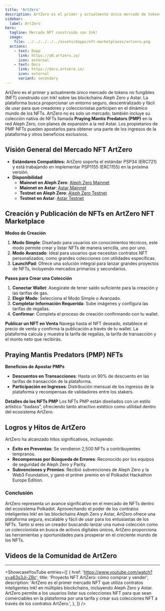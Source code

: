 ```yaml
---
title: 'ArtZero'
description: ArtZero es el primer y actualmente único mercado de tokens no fungibles (NFT) construido con Ink! sobre las blockchains Aleph Zero y Astar.
sidebar:
  label: ArtZero
hero:
  tagline: Mercado NFT construido con Ink!
  image: 
    file: ../../../../../assets/dapps/nft-marketplaces/artzero.png
  actions:
    - text: Dapp
      link: https://a0.artzero.io/
      icon: external
    - text: Docs
      link: https://docs.artzero.io/
      icon: external
      variant: secondary
---
```



ArtZero es el primer y actualmente único mercado de tokens no fungibles (NFT) construido con Ink! sobre las blockchains Aleph Zero y Astar. La plataforma busca proporcionar un entorno seguro, descentralizado y fácil de usar para que creadores y coleccionistas participen en el dinámico mundo de los NFTs. ArtZero no es solo un mercado; también incluye su colección nativa de NFTs llamada **Praying Mantis Predators (PMP)** en la red Aleph Zero, con planes de expansión a la red Astar. Los propietarios de PMP NFTs pueden apostarlos para obtener una parte de los ingresos de la plataforma y otros beneficios exclusivos.

## Visión General del Mercado NFT ArtZero
- **Estándares Compatibles:** ArtZero soporta el estándar PSP34 (ERC721) y está trabajando en implementar PSP1155 (ERC1155) en la próxima versión.
- **Disponibilidad**
    - **Mainnet en Aleph Zero**: [Aleph Zero Mainnet](https://a0.artzero.io/)
    - **Mainnet en Astar**: [Astar Mainnet](https://astar.artzero.io/)
    - **Testnet en Aleph Zero**: [Aleph Zero Testnet](https://a0-test.artzero.io/)
    - **Testnet en Astar**: [Astar Testnet](https://shibuya.artzero.io/)

## Creación y Publicación de NFTs en ArtZero NFT Marketplace
**Modos de Creación**
1. **Modo Simple**: Diseñado para usuarios sin conocimientos técnicos, este modo permite crear y listar NFTs de manera sencilla, uno por uno.
2. **Modo Avanzado**: Ideal para usuarios que necesitan contratos NFT personalizados, como grandes colecciones con utilidades específicas.
3. **LaunchPad**: Ofrece una solución integral para lanzar grandes proyectos de NFTs, incluyendo mercados primarios y secundarios.

**Pasos para Crear una Colección**
1. **Conectar Wallet**: Asegúrate de tener saldo suficiente para la creación y las tarifas de gas.
2. **Elegir Modo**: Selecciona el Modo Simple o Avanzado.
3. **Completar Información Requerida**: Sube imágenes y configura las tarifas de regalías.
4. **Confirmar**: Completa el proceso de creación confirmando con tu wallet.

**Publicar un NFT en Venta**
Navega hasta el NFT deseado, establece el precio de venta y confirma la publicación a través de tu wallet. La plataforma calcula y muestra la tarifa de regalías, la tarifa de transacción y el monto neto que recibirás.

## Praying Mantis Predators (PMP) NFTs
**Beneficios de Apostar PMPs**

- **Descuentos en Transacciones**: Hasta un 90% de descuento en las tarifas de transacción de la plataforma.
- **Participación en Ingresos**: Distribución mensual de los ingresos de la plataforma y recompensas de validadores entre los stakers.

**Detalles de los NFTs PMP**
Los NFTs PMP están diseñados con un estilo artístico “badass”, ofreciendo tanto atractivo estético como utilidad dentro del ecosistema ArtZero.

## Logros y Hitos de ArtZero
ArtZero ha alcanzado hitos significativos, incluyendo:
- **Éxito en Preventas**: Se vendieron 2,500 NFTs a contribuyentes tempranos.
- **Recompensas por Búsqueda de Errores**: Reconocido por los equipos de seguridad de Aleph Zero y Parity.
- **Subvenciones y Premios**: Recibió subvenciones de Aleph Zero y la Web3 Foundation, y ganó el primer premio en el Polkadot Hackathon Europe Edition.

### Conclusión
ArtZero representa un avance significativo en el mercado de NFTs dentro del ecosistema Polkadot. Aprovechando el poder de los contratos inteligentes Ink! en las blockchains Aleph Zero y Astar, ArtZero ofrece una plataforma segura, escalable y fácil de usar para los entusiastas de los NFTs. Tanto si eres un creador buscando lanzar una nueva colección como un coleccionista en busca de activos digitales únicos, ArtZero proporciona las herramientas y oportunidades para prosperar en el creciente mundo de los NFTs.

## Videos de la Comunidad de ArtZero
------------
<ShowcaseYouTube
  entries={[
    {
        href: 'https://www.youtube.com/watch?v=a63s3Ji-ZBc',
      title: 'Proyecto NFT ArtZero: cómo comprar y vender',
      description: 'ArtZero es el primer mercado NFT que utiliza contratos inteligentes Ink! en múltiples blockchains, incluyendo Aleph Zero y Astar. ArtZero permite a los usuarios listar sus colecciones NFT para que sean comerciables en la plataforma por una tarifa y crear sus colecciones NFT a través de los contratos ArtZero.',
    },
  ]} />
